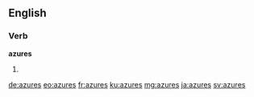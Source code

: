 ==English==

===Verb===
'''azures'''

# {{en-third-person singular of|azure}}

[[de:azures]]
[[eo:azures]]
[[fr:azures]]
[[ku:azures]]
[[mg:azures]]
[[ja:azures]]
[[sv:azures]]